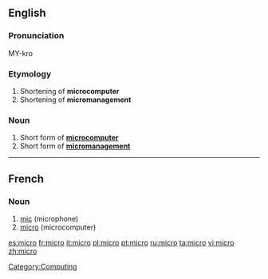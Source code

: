 {{also|micro-}}
==English==

===Pronunciation===
<!--*[[IPA]]: //
* [[SAMPA]]: //-->
MY-kro

===Etymology===
# Shortening of '''microcomputer'''
# Shortening of '''micromanagement'''

===Noun===
{{en-noun}}

# Short form of '''[[microcomputer]]'''
# Short form of '''[[micromanagement]]'''

[[Category:Computing]]

----

==French==

===Noun===
{{fr-noun|m}}

# [[mic]] (microphone)
# [[micro#English|micro]] (microcomputer)

[[es:micro]]
[[fr:micro]]
[[it:micro]]
[[pl:micro]]
[[pt:micro]]
[[ru:micro]]
[[ta:micro]]
[[vi:micro]]
[[zh:micro]]